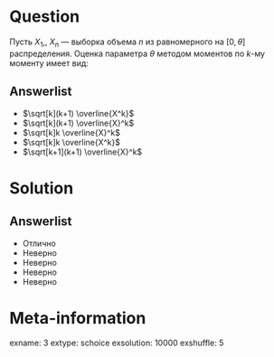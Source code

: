 Question
========
Пусть $X_1$,\ldots, $X_n$ — выборка объема $n$ из равномерного на $[0, \theta]$ распределения. Оценка параметра $\theta$ методом моментов по $k$-му моменту имеет вид:
 

Answerlist
----------
*  $\sqrt[k](k+1) \overline{X^k}$
*  $\sqrt[k](k+1) \overline{X}^k$
*  $\sqrt[k]k \overline{X}^k$
*  $\sqrt[k]k \overline{X^k}$
*  $\sqrt[k+1](k+1) \overline{X}^k$

Solution
========

Answerlist
----------
*  Отлично
*  Неверно
*  Неверно
*  Неверно
*  Неверно

Meta-information
================
exname: 3
extype: schoice
exsolution: 10000
exshuffle: 5
